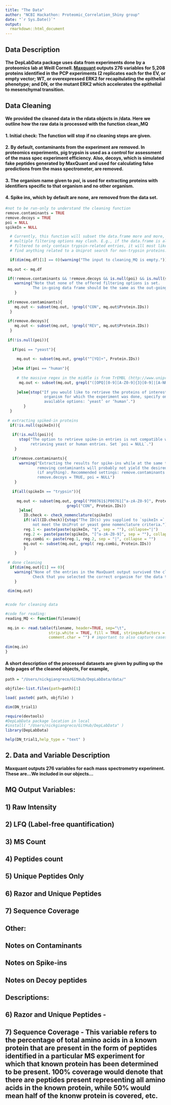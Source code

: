 ```yaml
---
title: "The Data"
author: "NCBI Hackathon: Proteomic_Correlation_Shiny group"
date: "`r Sys.Date()`"
output: 
  rmarkdown::html_document
---
```

<!--
  %\VignetteEngine{knitr::rmarkdown}
  %\VignetteIndexEntry{Testing correlation heatmaps}
  %\VignetteEncoding{UTF-8}
-->

## Data Description

#### The DepLabData package uses data from experiments done by a proteomics lab at Weill Cornell.  [Maxquant](http://www.nature.com/nprot/journal/v11/n12/abs/nprot.2016.136.html) outputs 276 variables for 5,208 proteins identified in the PCP experiments (2 replicates each for the EV, or empty vector; WT, or overexpressed ERK2 for recapitulating the epithelial phenotype; and DN, or the mutant ERK2 which accelerates the epithelial to mesenchymal transition.

## Data Cleaning

#### We provided the cleaned data in the rdata objects in /data. Here we outline how the raw data is processed with the function clean_MQ

#### 1. Initial check: The function will stop if no cleaning steps are given.

#### 2. By default, contaminants from the experiment are removed. In proteomics experiments, pig trypsin is used as a control for assessment of the mass spec experiment efficiency. Also, decoys, which is simulated fake peptides generated by MaxQuant and used for calculating false predictions from the mass spectrometer, are removed. 

#### 3. The organism name given to *poi*, is used for extracting proteins with identifiers specific to that organism and no other organism.

#### 4. Spike ins, which by default are none, are removed from the data set. 

```r
#not to be run-only to understand the cleaning function
remove.contaminants = TRUE
remove.decoys = TRUE
poi = NULL
spikeIn = NULL

  # Currently, this function will subset the data.frame more and more, thus
  # multiple filtering options may clash. E.g., if the data.frame is already
  # filtered to only contain trypsin-related entries, it will most likely not
  # find anything related to a Uniprot search for non-trypsin proteins.

  if(dim(mq.df)[1] == 0)(warning("The input to cleaning_MQ is empty."))
  
 mq.out <- mq.df

 if(!remove.contaminants && !remove.decoys && is.null(poi) && is.null(spikeIn)){
    warning("Note that none of the offered filtering options is set.
            The in-going data frame should be the same as the out-going one.")
    }
  
 if(remove.contaminants){
    mq.out <- subset(mq.out, !grepl("CON", mq.out$Protein.IDs))
  }
  
 if(remove.decoys){
    mq.out <- subset(mq.out, !grepl("REV", mq.out$Protein.IDs))
  }
  
 if(!is.null(poi)){
    
   if(poi == "yeast"){
      
     mq.out <- subset(mq.out, grepl("^[YQ]+", Protein.IDs))
      
   }else if(poi == "human"){
      
     # the massive regex in the middle is from TrEMBL (http://www.uniprot.org/help/accession_numbers)
      mq.out <- subset(mq.out, grepl("([OPQ][0-9][A-Z0-9]{3}[0-9]|[A-NR-Z][0-9]([A-Z][A-Z0-9]{2}[0-9]){1,2})", Protein.IDs))
      
     }else{stop("If you would like to retrieve the proteins of interest for the
                 organism for which the experiment was done, specify one of the
                 available options: ‘yeast’ or ‘human’.")
        }
  }
  
 # extracting spiked-in proteins
  if(!is.null(spikeIn)){
    
   if(!is.null(poi)){
      stop("The option to retrieve spike-in entries is not compatible with
           retrieving yeast or human entries. Set `poi = NULL`.")
    }
    
   if(remove.contaminants){
      warning("Extracting the results for spike-ins while at the same time
              removing contaminants will probably not yield the desired results
              (if anything). Recommended settings: remove.contaminants = FALSE,
              remove.decoys = TRUE, poi = NULL")
    }
    
   if(all(spikeIn == "trypsin")){
      
     mq.out <- subset(mq.out, grepl("P00761$|P00761[^a-zA-Z0-9]", Protein.IDs) &
                           grepl("CON", Protein.IDs))
      }else{
        ID.check <- check_nomenclature(spikeIn)
        if(!all(ID.check)){stop("The ID(s) you supplied to `spikeIn =` do(es)
            not meet the UniProt or yeast gene nomenclature criteria.")}
        reg.1 <- paste(paste(spikeIn, "$", sep = ""), collapse="|")
        reg.2 <- paste(paste(spikeIn, "[^a-zA-Z0-9]", sep = ""), collapse="|")
        reg.combi <- paste(reg.1, reg.2, sep = "|", collapse = "")
        mq.out <- subset(mq.out, grepl( reg.combi, Protein.IDs))
        }
    }
  
 # done cleaning
  if(dim(mq.out)[1] == 0){
    warning("None of the entries in the MaxQuant output survived the cleaning.
            Check that you selected the correct organism for the data that you uploaded.")
    }
  
 dim(mq.out)


#code for cleaning data

#code for reading:
reading_MQ <- function(filename){
  
 mq.in <- read.table(filename, header=TRUE, sep="\t",
                   strip.white = TRUE, fill = TRUE, stringsAsFactors = FALSE,
                   comment.char = "") # important to also capture cases with a # in the Fasta header
  
dim(mq.in)
}

```

#### A short description of the processed datasets are given by pulling up the help pages of the cleaned objects, For example,

```r

path = "/Users/nickgiangreco/GitHub/DepLabData/data/"

objfile<-list.files(path=path)[1]

load( paste0( path, objfile) )

dim(DN_trial1)

require(devtools)
#DepLabData package location in local
#install( "/Users/nickgiangreco/GitHub/DepLabData" )
library(DepLabData)

help(DN_trial1,help_type = "text" )

```

## 2. Data and Variable Description

#### Maxquant outputs 276 variables for each mass spectrometry experiment. These are...We included in our objects...

## MQ Output Variables:

## 1) Raw Intensity
## 2) LFQ (Label-free quantification)
## 3) MS Count
## 4) Peptides count
## 5) Unique Peptides Only
## 6) Razor and Unique Peptides
## 7) Sequence Coverage

## Other:

## Notes on Contaminants
## Notes on Spike-ins
## Notes on Decoy peptides

## Descriptions: 

## 6) Razor and Unique Peptides - 

## 7) Sequence Coverage - This variable refers to the percentage of total amino acids in a known protein that are present in the form of peptides identified in a particular MS experiment for which that known protein has been determined to be present. 100% coverage would denote that there are peptides present representing all amino acids in the known protein, while 50% would mean half of the knonw protein is covered, etc. 






